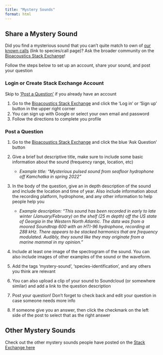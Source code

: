 ```yaml
---
title: "Mystery Sounds"
format: html
---
```


## Share a Mystery Sound

Did you find a mysterious sound that you can't quite match to own of [our known calls](https://sefsc.github.io/SEFSC-PAM-Lab-Manual/content/SpeciesAndCallTypes.html) (link to species/call page)? Ask the broader community on the [Bioacoustics Stack Exchange](https://bioacoustics.stackexchange.com/){target="_blank"}!

Follow the steps below to set up an account, share your sound, and post your question

### Login or Create Stack Exchange Account

Skip to ['Post a Question'](https://sefsc.github.io/SEFSC-PAM-Lab-Manual/content/Data-mystery-sounds.qmd#post-a-question) if you already have an account

1.  Go to the [Bioacoustics Stack Exchange](https://bioacoustics.stackexchange.com/){target="_blank"} and click the 'Log in' or 'Sign up' button in the upper right corner
2.  You can sign up with Google or select your own email and password
3.  Follow the directions to complete you profile

### Post a Question

1.  Go to the [Bioacoustics Stack Exchange](https://bioacoustics.stackexchange.com/){target="_blank"} and click the blue 'Ask Question' button

2.  Give a brief but descriptive title, make sure to include some basic information about the sound (frequency range, location, etc)

    -   *Example title: "Mysterious pulsed sound from seafloor hydrophone off Kamchatka in spring 2022"*

3.  In the body of the question, give an in depth description of the sound and include the location and time of year. Also include information about the recording platform, hydrophone, and any other information to help people help you

    -   *Example description: "This sound has been recorded in early to late winter (January/February) on the shelf (25 m depth) off the US state of Georgia in the Western North Atlantic. The data was from a moored Soundtrap 600 with an HTI-96 hydrophone, recording at 288 kHz. There appears to be stacked harmonics that are frequency modulated. Audibly, they sound like they may originate from a marine mammal in my opinion."*

4.  Include at least one image of the spectrogram of the sound. You can also include images of other examples of the sound or the waveform.

5.  Add the tags 'mystery-sound', 'species-identification', and any others you think are relevant

6.  You can also upload a clip of your sound to Soundcloud (or somewhere similar) and add a link to the question description

7.  Post your question! Don't forget to check back and edit your question in case someone needs more info

8.  If someone give you an answer, then click the checkmark on the left side of the post to select that as the right answer

## Other Mystery Sounds

Check out the other mystery sounds people have posted on the [Stack Exchange here](https://bioacoustics.stackexchange.com/questions/tagged/mystery-sound){target="_blank"}
